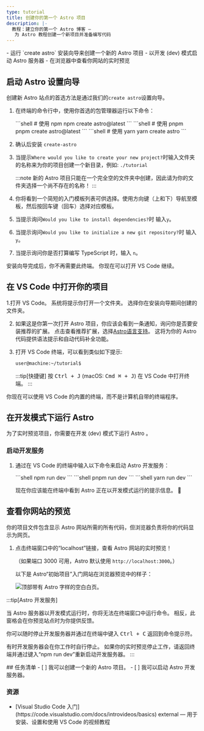 ```yaml
---
type: tutorial
title: 创建你的第一个 Astro 项目
description: |-
  教程：建立你的第一个 Astro 博客 —
   为 Astro 教程创建一个新项目并准备编写代码
---
```




<PreCheck>
  - 运行 `create astro` 安装向导来创建一个新的 Astro 项目
  - 以开发 (dev) 模式启动 Astro 服务器
  - 在浏览器中查看你网站的实时预览
</PreCheck>

## 启动 Astro 设置向导

创建新 Astro 站点的首选方法是通过我们的`create astro`设置向导。

1. 在终端的命令行中，使用你首选的包管理器运行以下命令：

    <PackageManagerTabs>
      <Fragment slot="npm">
      ```shell
      # 使用 npm
      npm create astro@latest
      ```
      </Fragment>
      <Fragment slot="pnpm">
      ```shell
      # 使用 pnpm
      pnpm create astro@latest
      ```
      </Fragment>
      <Fragment slot="yarn">
      ```shell
      # 使用 yarn
      yarn create astro
      ```
      </Fragment>
    </PackageManagerTabs>

2. 确认后安装 `create-astro`
3. 当提示`Where would you like to create your new project?`时输入文件夹的名称来为你的项目创建一个新目录，例如: `./tutorial`

    :::note
    新的 Astro 项目只能在一个完全空的文件夹中创建，因此请为你的文件夹选择一个尚不存在的名称！
    :::

3. 你将看到一个简短的入门模板列表可供选择。使用方向键（上和下）导航至模板，然后按回车键（回车）选择对应模板。

4. 当提示询问`Would you like to install dependencies?`时 输入`y`。

5. 当提示询问`Would you like to initialize a new git repository?`时 输入`y`。

6. 当提示询问你是否打算编写 TypeScript 时，输入 `n`。

安装向导完成后，你不再需要此终端。 你现在可以打开 VS Code 继续。

## 在 VS Code 中打开你的项目

1.打开 VS Code。 系统将提示你打开一个文件夹。 选择你在安装向导期间创建的文件夹。

2. 如果这是你第一次打开 Astro 项目，你应该会看到一条通知，询问你是否要安装推荐的扩展。 点击查看推荐扩展，选择[Astro语言支持](https://marketplace.visualstudio.com/items?itemName=astro-build.astro-vscode)。 这将为你的 Astro 代码提供语法提示和自动代码补全功能。

3. 打开 VS Code 终端，可以看到类似如下提示:

    ```sh
    user@machine:~/tutorial$
    ```

    :::tip[快捷键]
    按 <kbd>Ctrl + J</kbd> (macOS: <kbd>Cmd ⌘ + J</kbd>) 在 VS Code 中打开终端。
    :::

你现在可以使用 VS Code 的内置的终端，而不是计算机自带的终端程序。



## 在开发模式下运行 Astro

为了实时预览项目，你需要在开发 (dev) 模式下运行 Astro 。

### 启动开发服务

1. 通过在 VS Code 的终端中输入以下命令来启动 Astro 开发服务：

    <PackageManagerTabs>
      <Fragment slot="npm">
      ```shell
      npm run dev
      ```
      </Fragment>
      <Fragment slot="pnpm">
      ```shell
      pnpm run dev
      ```
      </Fragment>
      <Fragment slot="yarn">
      ```shell
      yarn run dev
      ```
      </Fragment>
    </PackageManagerTabs>

    现在你应该能在终端中看到 Astro 正在以开发模式运行的提示信息。 🚀

## 查看你网站的预览

你的项目文件包含显示 Astro 网站所需的所有代码，但浏览器负责将你的代码显示为网页。

1. 点击终端窗口中的“localhost”链接，查看 Astro 网站的实时预览！

     （如果端口 3000 可用，Astro 默认使用 `http://localhost:3000`。）

     以下是 Astro“初始项目”入门网站在浏览器预览中的样子：

     ![顶部带有 Astro 字样的空白白页。](/tutorial/minimal.png)

:::tip[Astro 开发服务]

当 Astro 服务器以开发模式运行时，你将无法在终端窗口中运行命令。 相反，此窗格会在你预览站点时为你提供反馈。

你可以随时停止开发服务器并通过在终端中键入 <kbd>Ctrl + C</kbd> 返回到命令提示符。

有时开发服务器会在你工作时自行停止。 如果你的实时预览停止工作，请返回终端并通过键入“npm run dev”重新启动开发服务器。
:::

<Box icon="check-list">
## 任务清单

<Checklist>
- [ ] 我可以创建一个新的 Astro 项目。
- [ ] 我可以启动 Astro 开发服务器。
</Checklist>
</Box>

### 资源

- <p>[Visual Studio Code 入门](https://code.visualstudio.com/docs/introvideos/basics) <Badge>external</Badge> — 用于安装、设置和使用 VS Code 的视频教程</p>
